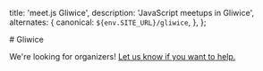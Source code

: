 
  title: 'meet.js Gliwice',
  description: 'JavaScript meetups in Gliwice',
  alternates: {
    canonical: `${env.SITE_URL}/gliwice`,
  },
};

<div className="prose dark:prose-invert max-w-none space-y-8 my-8">
  # Gliwice

We're looking for organizers! [Let us know if you want to help.](mailto:contact@meetjs.pl)

</div>
